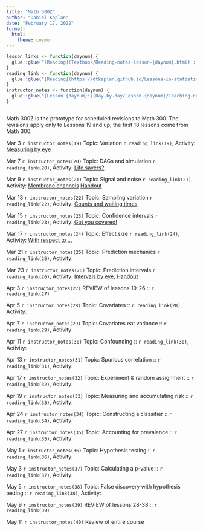 ```yaml
---
title: "Math 300Z"
author: "Daniel Kaplan"
date: "February 17, 2022"
format:
  html:
    theme: cosmo
---
```


```r
lesson_links <- function(daynum) {
  glue::glue("[Reading](Textbook/Reading-notes-lesson-{daynum}.html) :  [Student notes](Student-notes/Student-notes-lesson-{daynum}.html)")
}
reading_link <- function(daynum) {
  glue::glue("[Reading](https://dtkaplan.github.io/Lessons-in-statistical-thinking/Lesson-{daynum}.html)")
}
instructor_notes <- function(daynum) {
  glue::glue("[Lesson {daynum}:](Day-by-day/Lesson-{daynum}/Teaching-notes-{daynum}.html)")
}



```

Math 300Z is the prototype for scheduled revisions to Math 300. The revisions apply only to Lessons 19 and up; the first 18 lessons come from Math 300.

Mar 3 `r instructor_notes(19)` Topic: Variation  `r reading_link(19)`, Activity: [Measuring by eye](Day-by-day/Lesson-19/Ruler-activity-handout.html) 

Mar 7 `r instructor_notes(20)` Topic: DAGs and simulation  `r reading_link(20)`, Activity: [Life savers?](Day-by-day/Lesson-20/Life-savers.html)

Mar 9 `r instructor_notes(21)` Topic: Signal and noise  `r reading_link(21)`, Activity: [Membrane channels](Day-by-day/Lesson-21/Patch-clamping.Rmd) [Handout](Day-by-day/Lesson-21/clamp-recording.pdf)

Mar 13 `r instructor_notes(22)` Topic: Sampling variation  `r reading_link(22)`, Activity: [Counts and waiting times](Day-by-day/Lesson-22/counts-and-waiting-times.html)

Mar 15 `r instructor_notes(23)` Topic: Confidence intervals  `r reading_link(23)`, Activity: [Got you covered!](Day-by-day/Lesson-23/got-you-covered.html)

Mar 17 `r instructor_notes(24)` Topic: Effect size  `r reading_link(24)`, Activity: [With respect to ...](Day-by-day/Lesson-24/with-respect-to.html)

Mar 21 `r instructor_notes(25)` Topic: Prediction mechanics  `r reading_link(25)`, Activity:

Mar 23 `r instructor_notes(26)` Topic: Prediction intervals  `r reading_link(26)`, Activity: [Intervals by eye](Day-by-day/Lesson-26/Intervals-by-eye.html), [Handout](Day-by-day/Lesson-26/Intervals-by-eye.pdf)

Apr 3 `r instructor_notes(27)` REVIEW of lessons 19-26 :: `r reading_link(27)`

Apr 5 `r instructor_notes(28)` Topic: Covariates :: `r reading_link(28)`, Activity:

Apr 7 `r instructor_notes(29)` Topic: Covariates eat variance :: `r reading_link(29)`, Activity:

Apr 11 `r instructor_notes(30)` Topic: Confounding :: `r reading_link(30)`, Activity:

Apr 13 `r instructor_notes(31)` Topic: Spurious correlation :: `r reading_link(31)`, Activity:

Apr 17 `r instructor_notes(32)` Topic: Experiment & random assignment :: `r reading_link(32)`, Activity:

Apr 19 `r instructor_notes(33)` Topic: Measuring and accumulating risk :: `r reading_link(33)`, Activity:

Apr 24 `r instructor_notes(34)` Topic: Constructing a classifier :: `r reading_link(34)`, Activity:

Apr 27 `r instructor_notes(35)` Topic: Accounting for prevalence :: `r reading_link(35)`, Activity:

May 1 `r instructor_notes(36)` Topic: Hypothesis testing :: `r reading_link(36)`, Activity:

May 3 `r instructor_notes(37)` Topic: Calculating a p-value :: `r reading_link(37)`, Activity:

May 5 `r instructor_notes(38)` Topic: False discovery with hypothesis testing :: `r reading_link(38)`, Activity:

May 9 `r instructor_notes(39)` REVIEW of lessons 28-38 :: `r reading_link(39)`

May 11 `r instructor_notes(40)` Review of entire course



